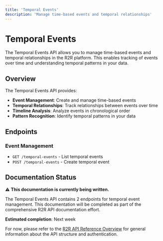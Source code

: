 ```yaml
---
title: 'Temporal Events'
description: 'Manage time-based events and temporal relationships'
---
```


# Temporal Events

The Temporal Events API allows you to manage time-based events and temporal relationships in the R2R platform. This enables tracking of events over time and understanding temporal patterns in your data.

## Overview

The Temporal Events API provides:

- **Event Management**: Create and manage time-based events
- **Temporal Relationships**: Track relationships between events over time
- **Timeline Analysis**: Analyze events in chronological order
- **Pattern Recognition**: Identify temporal patterns in your data

## Endpoints

### Event Management

- `GET /temporal-events` - List temporal events
- `POST /temporal-events` - Create temporal event

## Documentation Status

⚠️ **This documentation is currently being written.** 

The Temporal Events API contains 2 endpoints for temporal event management. This documentation will be completed as part of the comprehensive R2R API documentation effort.

**Estimated completion**: Next week

For now, please refer to the [R2R API Reference Overview](./r2r-api-reference) for general information about the API structure and authentication. 